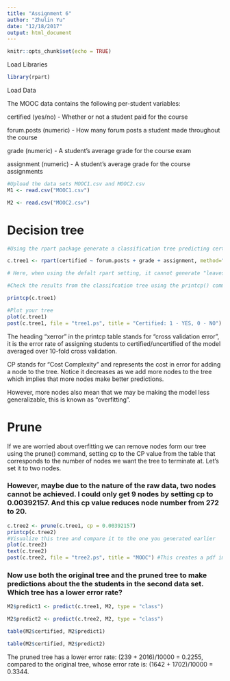 ```yaml
---
title: "Assignment 6"
author: "Zhulin Yu"
date: "12/18/2017"
output: html_document
---
```


```r
knitr::opts_chunk$set(echo = TRUE)
```

Load Libraries

```r
library(rpart)
```

Load Data

The MOOC data contains the following per-student variables:

certified (yes/no) - Whether or not a student paid for the course  

forum.posts (numeric) - How many forum posts a student made throughout the course

grade (numeric) - A student's average grade for the course exam

assignment (numeric) - A student's average grade for the course assignments

```r
#Upload the data sets MOOC1.csv and MOOC2.csv
M1 <- read.csv("MOOC1.csv")

M2 <- read.csv("MOOC2.csv")

```

# Decision tree
```r
#Using the rpart package generate a classification tree predicting certified from the other variables in the M1 data frame.

c.tree1 <- rpart(certified ~ forum.posts + grade + assignment, method="class", data=M1, control=rpart.control(minsplit=2, minbucket=1, cp=0.0001))

# Here, when using the defalt rpart setting, it cannot generate "leaves" and lead to "fit is not a tree, just a root" error. So I modified the fit setting to cp=0.002, which decrease the criterion to split data and also generate a number of branches.

#Check the results from the classifcation tree using the printcp() command

printcp(c.tree1)

#Plot your tree
plot(c.tree1)
post(c.tree1, file = "tree1.ps", title = "Certified: 1 - YES, 0 - NO")
```

The heading "xerror" in the printcp table stands for "cross validation error", it is the error rate of assigning students to certified/uncertified of the model averaged over 10-fold cross validation.

CP stands for "Cost Complexity" and represents the cost in error for adding a node to the tree. Notice it decreases as we add more nodes to the tree which implies that more nodes make better predictions.

However, more nodes also mean that we may be making the model less generalizable, this is known as "overfitting".

# Prune

If we are worried about overfitting we can remove nodes form our tree using the prune() command, setting cp to the CP value from the table that corresponds to the number of nodes we want the tree to terminate at. Let's set it to two nodes.

### However, maybe due to the nature of the raw data, two nodes cannot be achieved. I could only get 9 nodes by setting cp to 0.00392157. And this cp value reduces node number from 272 to 20.

```r
c.tree2 <- prune(c.tree1, cp = 0.00392157)
printcp(c.tree2)
#Visualize this tree and compare it to the one you generated earlier
plot(c.tree2)
text(c.tree2)
post(c.tree2, file = "tree2.ps", title = "MOOC") #This creates a pdf image of the tree
```

### Now use both the original tree and the pruned tree to make predictions about the the students in the second data set. Which tree has a lower error rate?

```r
M2$predict1 <- predict(c.tree1, M2, type = "class")

M2$predict2 <- predict(c.tree2, M2, type = "class")

table(M2$certified, M2$predict1)

table(M2$certified, M2$predict2)

```

The pruned tree has a lower error rate: (239 + 2016)/10000 = 0.2255, compared to the original tree, whose error rate is: (1642 + 1702)/10000 = 0.3344.